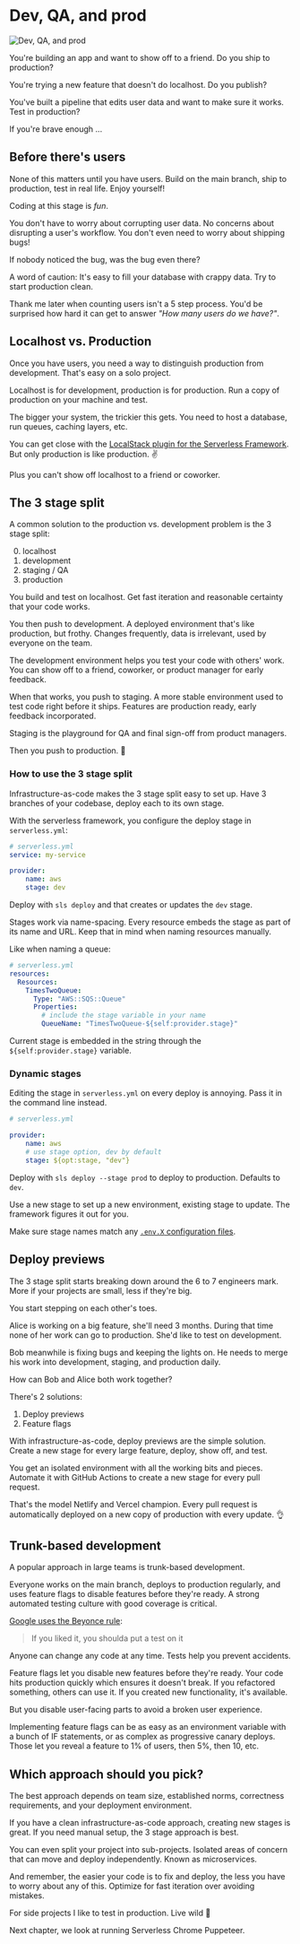 


# Dev, QA, and prod

![Dev, QA, and prod](../images/chapter_headers/dev-qa-prod.svg)

You're building an app and want to show off to a friend. Do you ship to production?

You're trying a new feature that doesn't do localhost. Do you publish?

You've built a pipeline that edits user data and want to make sure it works. Test in production?

If you're brave enough ... 

## Before there's users

None of this matters until you have users. Build on the main branch, ship to production, test in real life. Enjoy yourself!

Coding at this stage is *fun*. 

You don't have to worry about corrupting user data. No concerns about disrupting a user's workflow. You don't even need to worry about shipping bugs!

If nobody noticed the bug, was the bug even there?

A word of caution: It's easy to fill your database with crappy data. Try to start production clean. 

Thank me later when counting users isn't a 5 step process. You'd be surprised how hard it can get to answer *"How many users do we have?"*.

## Localhost vs. Production

Once you have users, you need a way to distinguish production from development. That's easy on a solo project.

Localhost is for development, production is for production. Run a copy of production on your machine and test.

The bigger your system, the trickier this gets. You need to host a database, run queues, caching layers, etc.

You can get close with the [LocalStack plugin for the Serverless Framework](https://www.serverless.com/plugins/serverless-localstack). But only production is like production. ✌️

Plus you can't show off localhost to a friend or coworker.

## The 3 stage split

A common solution to the production vs. development problem is the 3 stage split:

0. localhost
1. development
2. staging / QA
3. production

You build and test on localhost. Get fast iteration and reasonable certainty that your code works.

You then push to development. A deployed environment that's like production, but frothy. Changes frequently, data is irrelevant, used by everyone on the team.

The development environment helps you test your code with others' work. You can show off to a friend, coworker, or product manager for early feedback.

When that works, you push to staging. A more stable environment used to test code right before it ships. Features are production ready, early feedback incorporated.

Staging is the playground for QA and final sign-off from product managers.

Then you push to production. 🚀

### How to use the 3 stage split

Infrastructure-as-code makes the 3 stage split easy to set up. Have 3 branches of your codebase, deploy each to its own stage.

With the serverless framework, you configure the deploy stage in `serverless.yml`:

```yaml
# serverless.yml
service: my-service

provider:
	name: aws
	stage: dev
```

Deploy with `sls deploy` and that creates or updates the `dev` stage. 

Stages work via name-spacing. Every resource embeds the stage as part of its name and URL. Keep that in mind when naming resources manually.

Like when naming a queue:

```yaml
# serverless.yml
resources:
  Resources:
    TimesTwoQueue:
      Type: "AWS::SQS::Queue"
      Properties:
        # include the stage variable in your name
        QueueName: "TimesTwoQueue-${self:provider.stage}"
```

Current stage is embedded in the string through the `${self:provider.stage}` variable.

### Dynamic stages

Editing the stage in `serverless.yml` on every deploy is annoying. Pass it in the command line instead.

```yaml
# serverless.yml

provider:
	name: aws
	# use stage option, dev by default
	stage: ${opt:stage, "dev"}
```

Deploy with `sls deploy --stage prod` to deploy to production. Defaults to `dev`.

Use a new stage to set up a new environment, existing stage to update. The framework figures it out for you.

Make sure stage names match any [`.env.X` configuration files](/handling-secrets).

## Deploy previews

The 3 stage split starts breaking down around the 6 to 7 engineers mark. More if your projects are small, less if they're big.

You start stepping on each other's toes.

Alice is working on a big feature, she'll need 3 months. During that time none of her work can go to production. She'd like to test on development.

Bob meanwhile is fixing bugs and keeping the lights on. He needs to merge his work into development, staging, and production daily.

How can Bob and Alice both work together?

There's 2 solutions:

1. Deploy previews
2. Feature flags

With infrastructure-as-code, deploy previews are the simple solution. Create a new stage for every large feature, deploy, show off, and test.

You get an isolated environment with all the working bits and pieces. Automate it with GitHub Actions to create a new stage for every pull request.

That's the model Netlify and Vercel champion. Every pull request is automatically deployed on a new copy of production with every update. 👌

## Trunk-based development

A popular approach in large teams is trunk-based development.

Everyone works on the main branch, deploys to production regularly, and uses feature flags to disable features before they're ready. A strong automated testing culture with good coverage is critical.

[Google uses the Beyonce rule](https://www.oreilly.com/library/view/software-engineering-at/9781492082781/ch01.html):

> If you liked it, you shoulda put a test on it

Anyone can change any code at any time. Tests help you prevent accidents.

Feature flags let you disable new features before they're ready. Your code hits production quickly which ensures it doesn't break. If you refactored something, others can use it. If you created new functionality, it's available.

But you disable user-facing parts to avoid a broken user experience.

Implementing feature flags can be as easy as an environment variable with a bunch of IF statements, or as complex as progressive canary deploys. Those let you reveal a feature to 1% of users, then 5%, then 10, etc.

## Which approach should you pick?

The best approach depends on team size, established norms, correctness requirements, and your deployment environment.

If you have a clean infrastructure-as-code approach, creating new stages is great. If you need manual setup, the 3 stage approach is best.

You can even split your project into sub-projects. Isolated areas of concern that can move and deploy independently. Known as microservices.

And remember, the easier your code is to fix and deploy, the less you have to worry about any of this. Optimize for fast iteration over avoiding mistakes.

For side projects I like to test in production. Live wild 🤘

Next chapter, we look at running Serverless Chrome Puppeteer.